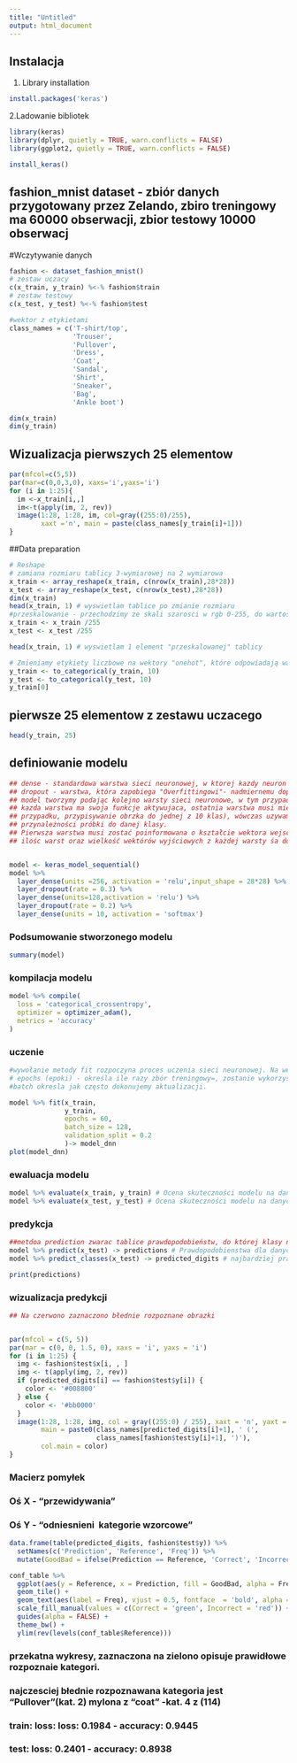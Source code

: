 ```yaml
---
title: "Untitled"
output: html_document
---
```



## Instalacja
1. Library installation
```r

install.packages('keras')
```

2.Ladowanie bibliotek
```r
library(keras)
library(dplyr, quietly = TRUE, warn.conflicts = FALSE)
library(ggplot2, quietly = TRUE, warn.conflicts = FALSE)
```

```r
install_keras()
```

## fashion_mnist dataset - zbiór danych przygotowany przez Zelando, zbiro treningowy ma 60000 obserwacji, zbior testowy 10000 obserwacj

#Wczytywanie danych

```r
fashion <- dataset_fashion_mnist()
# zestaw uczacy
c(x_train, y_train) %<-% fashion$train
# zestaw testowy
c(x_test, y_test) %<-% fashion$test

#wektor z etykietami 
class_names = c('T-shirt/top',
                'Trouser',
                'Pullover',
                'Dress',
                'Coat', 
                'Sandal',
                'Shirt',
                'Sneaker',
                'Bag',
                'Ankle boot')

dim(x_train)
dim(y_train)

```

## Wizualizacja pierwszych 25 elementow

```r
par(mfcol=c(5,5))
par(mar=c(0,0,3,0), xaxs='i',yaxs='i')
for (i in 1:25){
  im <-x_train[i,,]
  im<-t(apply(im, 2, rev))
  image(1:28, 1:28, im, col=gray((255:0)/255),
        xaxt ='n', main = paste(class_names[y_train[i]+1]))
}
```

##Data preparation

```r
# Reshape
# zamiana rozmiaru tablicy 3-wymiarowej na 2 wymiarowa
x_train <- array_reshape(x_train, c(nrow(x_train),28*28))
x_test <- array_reshape(x_test, c(nrow(x_test),28*28))
dim(x_train)
head(x_train, 1) # wyswietlam tablice po zmianie rozmiaru
#przeskalowanie - przechodzimy ze skali szarosci w rgb 0-255, do wartosci z zakresu 0-1. Normalizacja min-max
x_train <- x_train /255
x_test <- x_test /255

head(x_train, 1) # wyswietlam 1 element "przeskalowanej" tablicy
```


```r
# Zmieniamy etykiety liczbowe na wektory "onehot", które odpowiadają warstwie wyjsciowej naszego modelu. Dane wyjsciowe z sieci będą miały 10 wezłów, co odpowiada zdefiniowantm zdefiniowanym kategoriom produkótw (\obrazów).Funkcja to_categorical ustawia 1 dla najbardziej prawdopodobnej kategori, zas 0 da pozostalych. Czyli etykiety (10 elementów), zamieniamy na wektor 10 elementowy, w których każda współrzedna odpowiada danej klasie, i tak np dla klasy 5 ('Coat') mamy array array[[0.,0.,0.,0.,1.,0.,0.,0.,0.,0.]]
y_train <- to_categorical(y_train, 10)
y_test <- to_categorical(y_test, 10)
y_train[0]
```

## pierwsze 25 elementow z zestawu uczacego
```r
head(y_train, 25)
```

## definiowanie modelu

```r
## dense - standardowa warstwa sieci neuronowej, w ktorej kazdy neuron jest połaczony z każdym neuronem nastepnej warstwy.
## dropout - warstwa, która zapobiega "Overfittingowi"- nadmiernemu dopasowaniu sieci neuronowej do danych traningowych. Gdy pojawia sie overfitting, ## to mamy bardzo dobre wyniki w zbiorach  treningowych, zas w zbiorze testowym te wyniki są znacznie gorsze. Dropoutw każdym cyklu uczenia ignoruje ## ## losowo wybrane neurony.
## model tworzymy podając kolejno warsty sieci neuronowe, w tym przypadku ograniczam sie do 4 warst typu Dense, które sa rozdzielone warstwami Dropout.
## kazda warstwa ma swoja funkcje aktywujaca, ostatnia warstwa musi miec funkcje aktywująca odpowiednią do typu zadania. Gdy do czynienia mamy z ## ## ## regresja liniowa, to ostatnia warstwa powinna miec funkcje aktywujaca liniowa -"linear". Kesli mamy do czynienia z klasyfikacja binarną (kategori A ## lub B) to funkcją aktywujacą powinna byc funkcja "sigmod". Natomiast gdy mamy do czynienia z klasyfikacją wielowarstwową (tak jak w naszym 
## przypadku, przypisywanie obrzka do jednej z 10 klas), wówczas uzywamy funkcji "softmax". Funkcja "softmax" zwróci nam liste prawdopodobieństw 
## przynależności próbki do danej klasy.  
## Pierwsza warstwa musi zostać poinformowana o kształcie wektora wejsciowego: input_shape = 28*28, jest to wymóg biblioteki Keras.
## ilośc warst oraz wielkość wektórów wyjściowych z każdej warsty śa dowolne, ale dla ostatnij warstwy musimy przyjąć: dla regresji - 1 , dla klasyfikacji binarnej 2, zas dla wielkoklasowej n. a w naszym przypadku to jest unit =10 (10 klas do których będziemy przypisywać obserwacje)


model <- keras_model_sequential()
model %>%
  layer_dense(units =256, activation = 'relu',input_shape = 28*28) %>%
  layer_dropout(rate = 0.3) %>%
  layer_dense(units=128,activation = 'relu') %>%
  layer_dropout(rate = 0.2) %>%
  layer_dense(units = 10, activation = 'softmax')
```


### Podsumowanie stworzonego modelu
```r
summary(model)
```


### kompilacja modelu

```r
model %>% compile(
  loss = 'categorical_crossentropy',
  optimizer = optimizer_adam(),
  metrics = 'accuracy'
)
```

### uczenie

```r
#wywołanie metody fit rozpoczyna proces uczenia sieci neuronowej. Na wejściu podany zostaje przygotowany zbiór treningowy: x_train. Poniewaz, mamy do # #czynienia z uczeniem nadzowrowanym to podajemy również parametr y_train. 
# epochs (epoki) - określa ile razy zbór treningowy=, zostanie wykorzystany w procesie uczenia.
#batch okresla jak często dokonujemy aktualizacji.

model %>% fit(x_train,
              y_train,
              epochs = 60,
              batch_size = 128,
              validation_split = 0.2
              )-> model_dnn
plot(model_dnn)
```

### ewaluacja modelu

```r
model %>% evaluate(x_train, y_train) # Ocena skuteczności modelu na danych treningowych
model %>% evaluate(x_test, y_test) # Ocena skuteczności modelu na danych testowych
```

### predykcja


```r
##metdoa prediction zwarac tablice prawdopodobieństw, do której klasy należu dana obserwacja.
model %>% predict(x_test) -> predictions # Prawdopodobienstwa dla danych testowych
model %>% predict_classes(x_test) -> predicted_digits # najbardziej prawdopodobna klasa

print(predictions)
```


### wizualizacja predykcji
```r

## Na czerwono zaznaczono błednie rozpoznane obrazki


par(mfcol = c(5, 5))
par(mar = c(0, 0, 1.5, 0), xaxs = 'i', yaxs = 'i')
for (i in 1:25) { 
  img <- fashion$test$x[i, , ]
  img <- t(apply(img, 2, rev))
  if (predicted_digits[i] == fashion$test$y[i]) {
    color <- '#008800' 
  } else {
    color <- '#bb0000'
  }
  image(1:28, 1:28, img, col = gray((255:0) / 255), xaxt = 'n', yaxt = 'n',
        main = paste0(class_names[predicted_digits[i]+1], ' (',
                      class_names[fashion$test$y[i]+1], ')'),
        col.main = color)
}
```

### Macierz pomyłek
### Oś X - "przewidywania\prediction"
### Oś Y - "odniesnieni \ kategorie wzorcowe"
```r
data.frame(table(predicted_digits, fashion$test$y)) %>% 
  setNames(c('Prediction', 'Reference', 'Freq')) %>% 
  mutate(GoodBad = ifelse(Prediction == Reference, 'Correct', 'Incorrect')) -> conf_table

conf_table %>% 
  ggplot(aes(y = Reference, x = Prediction, fill = GoodBad, alpha = Freq)) + 
  geom_tile() +
  geom_text(aes(label = Freq), vjust = 0.5, fontface  = 'bold', alpha = 1) + 
  scale_fill_manual(values = c(Correct = 'green', Incorrect = 'red')) +
  guides(alpha = FALSE) + 
  theme_bw() + 
  ylim(rev(levels(conf_table$Reference)))
```
### przekatna wykresy, zaznaczona na zielono opisuje prawidłowe rozpoznaie kategori.
### najczesciej błednie rozpoznawana kategoria jest "Pullover"(kat. 2) mylona  z "coat" -kat. 4 z    (114)


### train: loss: loss: 0.1984 - accuracy: 0.9445
### test: loss: 0.2401 - accuracy: 0.8938



